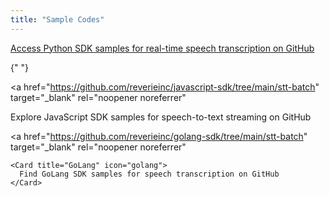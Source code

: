 ```yaml
---
title: "Sample Codes"
---
```

<CardGroup cols={2}>
  <a
    href="https://github.com/reverieinc/python-sdk/tree/main/stt-batch"
    target="_blank"
    rel="noopener noreferrer"
  >
    <Card title="Python" icon="python">
      Access Python SDK samples for real-time speech transcription on GitHub
    </Card>
  </a>

{" "}

<a
  href="https://github.com/reverieinc/javascript-sdk/tree/main/stt-batch"
  target="_blank"
  rel="noopener noreferrer"
>
  <Card title="JavaScript" icon="js">
    Explore JavaScript SDK samples for speech-to-text streaming on GitHub
  </Card>
</a>

  <a
    href="https://github.com/reverieinc/golang-sdk/tree/main/stt-batch"
    target="_blank"
    rel="noopener noreferrer"
  >
    <Card title="GoLang" icon="golang">
      Find GoLang SDK samples for speech transcription on GitHub
    </Card>
  </a>
</CardGroup>